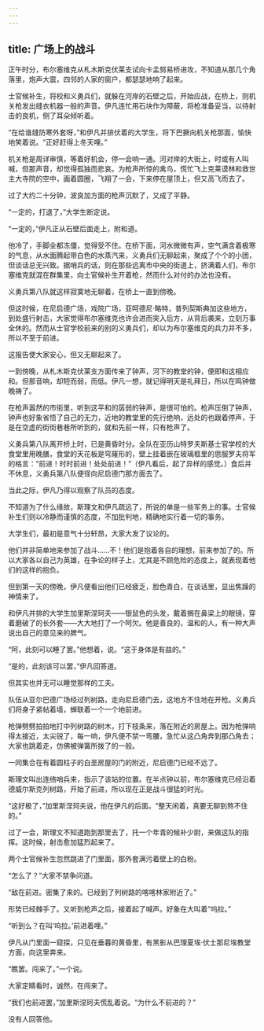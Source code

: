 ```yaml
---
---
---
```

title: 广场上的战斗
---



正午时分，布尔塞维克从札木斯克伏莱支试向卡孟努易桥进攻，不知道从那几个角落里，炮声大震，四邻的人家的窗户，都瑟瑟地响了起来。

士官候补生，将校和义勇兵们，就躲在河岸的石壁之后，开始应战，在桥上，则机关枪发出缝衣机器一般的声音。伊凡连忙用石块作为障蔽，将枪准备妥当，以待射击的良机，侧了耳朵倾听着。

“在给谁缝防寒外套呀，”和伊凡并排伏着的大学生，将下巴撅向机关枪那面，愉快地笑着说。“正好赶得上冬天哩。”

机关枪是周详审慎，等着好机会，停一会响一通。河对岸的大街上，时或有人叫喊，但那声音，却觉得孤独而悲哀。为枪声所惊的禽鸟，慌忙飞上克莱谟林和救世主大寺院的空中，画着圆圈，飞翔了一会，下来停在屋顶上，但又高飞而去了。

过了大约二十分钟，波良加方面的枪声沉默了，又成了平静。

“一定的，打退了，”大学生断定说。

“一定的，”伊凡正从石壁后面走上，附和道。

他冷了，手脚全都冻僵，觉得受不住。在桥下面，河水微微有声，空气满含着极寒的气息，从水面腾起带白色的水蒸汽来，义勇兵们无聊起来，聚成了个个的小团，但谈话总无兴致。据哨兵的话，则在那些远离市中央的街道上，挤满着人们，布尔塞维克就混在群集里，向士官候补生开着枪，然而什么对付的办法也没有。

义勇兵第八队就这样寂寞地无聊着，在桥上一直到傍晚。

但这时候，在尼启德广场，戏院广场，亚呵德尼·略特，普列契斯典加这些地方，到处盛行射击，大家觉得布尔塞维克也许会进而突入后方，从背后袭来，立刻万事全休的。然而从士官学校前来的别的义勇兵们，却以为布尔塞维克的兵力并不多，所以不至于前进。

这报告使大家安心，但又无聊起来了。

一到傍晚，从札木斯克伏莱支方面传来了钟声，河下的教堂的钟，便即和这相应和。但那音响，却短而弱，而低。伊凡一想，就记得明天是礼拜日，所以在鸣钟做晚祷了。

在枪声嚣然的市街里，听到这平和的孱弱的钟声，是很可怕的。枪声压倒了钟声，钟声也好象省悟了自己的无力，近地的教堂里的先行绝响，远处的也跟着停声，于是在空虚的街街巷巷所听到的，就和先前一样，只有枪声了。

义勇兵第八队离开桥上时，已是黄昏时分。全队在亚历山特罗夫斯基士官学校的大食堂里用晚膳，食堂的天花板是穹窿形的，壁上挂着嵌在玻璃框里的思服罗夫将军的格言：“前进！时时前进！处处前进！”（伊凡看后，起了异样的感觉。）食后并不休息，义勇兵第八队便径向尼启德门那方面去了。

当此之际，伊凡乃得以观察了队员的态度。

不知道为了什么缘故，斯理文和伊凡疏远了，所说的单是一些军务上的事。士官候补生们则以冷静而谨慎的态度，不加批判地，精确地实行着一切的事务。

大学生们，最初是意气十分轩昂，大家大发了议论的。

他们并非简单地来参加了战斗……不！他们是抱着各自的理想，前来参加了的。所以大家各以自己为英雄，在争论的样子上，尤其是不顾危险的态度上，就表现着他们的这样的抱负。

但到第一天的傍晚，伊凡便看出他们已经疲乏，脸色青白，在谈话里，显出焦躁的神情来了。

和伊凡并排的大学生加里斯涅珂夫——银鼠色的头发，戴着搁在鼻梁上的眼镜，穿着磨破了的长外套——大大地打了一个呵欠。他是善良的，温和的人，有一种大声说出自己的意见来的脾气。

“阿，此刻可以睡了罢。”他想着，说。“这于身体是有益的。”

“是的，此刻该可以罢，”伊凡回答道。

但其实也并无可以睡觉那样的工夫。

队伍从亚尔巴德广场经过列树路，走向尼启德门去，这地方不住地在开枪。义勇兵们将身子紧帖着墙，蝉联着一个一个地前进。

枪弹劈劈拍拍地打中列树路的树木，打下枝条来，落在附近的房屋上。因为枪弹响得太接近，太尖锐了，每一响，伊凡便不禁一弯腰，急忙从这凸角奔到那凸角去；大家也跳着走，仿佛被弹簧所拨了的一般。

一同集合在有着圆柱子的白垩房屋的门的附近，尼启德门已经不远了。

斯理文叫出连络哨兵来，指示了该站的位置。在半点钟以前，布尔塞维克已经沿着德威尔斯克列树路，开始了前进，所以现在正是战斗很猛的时光。

“这好极了，”加里斯涅珂夫说，他在伊凡的后面。“整天闲着，真要无聊到熬不住的。”

过了一会，斯理文不知道跑到那里去了，托一个年青的候补少尉，来做这队的指挥。这时候，射击愈加猛烈起来了。

两个士官候补生忽然跳进了门里面，那外套满污着壁上的白粉。

“怎么了？”大家不禁争问道。

“敌在前进。密集了来的。已经到了列树路的喀喀林家附近了。”

形势已经棘手了。又听到枪声之后，接着起了喊声。好象在大叫着“呜拉。”

“听到么？在叫‘呜拉。’前进着哩。”

伊凡从门里面一窥探，只见在垂暮的黄昏里，有黑影从巴理夏埃·伏士那尼埃教堂方面，向这里奔来。

“瞧罢。闯来了。”一个说。

大家定睛看时，诚然，在闯来了。

“我们也前进罢，”加里斯涅珂夫慌乱着说。“为什么不前进的？”

没有人回答他。